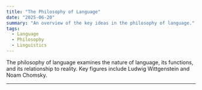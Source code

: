 ```yaml
---
title: "The Philosophy of Language"
date: "2025-06-20"
summary: "An overview of the key ideas in the philosophy of language."
tags:
  - Language
  - Philosophy
  - Linguistics
---
```


The philosophy of language examines the nature of language, its functions, and its relationship to reality. Key figures include Ludwig Wittgenstein and Noam Chomsky.

---
